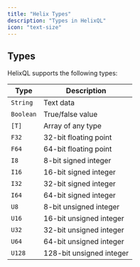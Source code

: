 ```yaml
---
title: "Helix Types"
description: "Types in HelixQL"
icon: "text-size"
---
```


## Types

HelixQL supports the following types:

| Type | Description |
|------|-------------|
| `String` | Text data |
| `Boolean` | True/false value |
| `[T]` | Array of any type | 
| `F32` | 32-bit floating point |
| `F64` | 64-bit floating point |
| `I8` | 8-bit signed integer |
| `I16` | 16-bit signed integer |
| `I32` | 32-bit signed integer | 
| `I64` | 64-bit signed integer |
| `U8` | 8-bit unsigned integer | 
| `U16` | 16-bit unsigned integer | 
| `U32` | 32-bit unsigned integer | 
| `U64` | 64-bit unsigned integer | 
| `U128` | 128-bit unsigned integer | 

